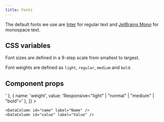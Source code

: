 ```yaml
---
title: Fonts
---
```


The default fonts we use are [Inter](https://fonts.google.com/specimen/Inter) for regular text and
[JetBrains Mono](https://fonts.google.com/specimen/JetBrains+Mono) for monospace text.

## CSS variables

Font sizes are defined in a 9-step scale from smallest to largest.

<Example>
  <DataTable
    data={[
      { name: '--font-size-1', value: '12px' },
      { name: '--font-size-2', value: '14px' },
      { name: '--font-size-3', value: '16px' },
      { name: '--font-size-4', value: '18px' },
      { name: '--font-size-5', value: '20px' },
      { name: '--font-size-6', value: '24px' },
      { name: '--font-size-7', value: '28px' },
      { name: '--font-size-8', value: '36px' },
      { name: '--font-size-9', value: '60px' },
    ]}
  >
    <DataColumn id="name" label="Name" />
    <DataColumn id="value" label="Value" />
  </DataTable>
</Example>

Font weights are defined as `light`, `regular`, `medium` and `bold`.

<Example>
  <DataTable
    data={[
      { name: '--font-weight-light', value: '300' },
      { name: '--font-weight-regular', value: '400' },
      { name: '--font-weight-medium', value: '500' },
      { name: '--font-weight-bold', value: '700' },
    ]}
  >
    <DataColumn id="name" label="Name" />
    <DataColumn id="value" label="Value" />
  </DataTable>
</Example>

## Component props

<Example>
  <DataTable
    data={[
      { name: 'size', value: 'Responsive<"1" | "2" | "3" | "4" | "5" | "6" | "7" | "8" | "9">' },
      { name: 'weight', value: 'Responsive<"light" | "normal" | "medium" | "bold">' },
    ]}
  >

    <DataColumn id="name" label="Name" />
    <DataColumn id="value" label="Value" />

  </DataTable>
</Example>
